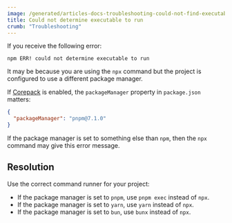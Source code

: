 ```yaml
---
image: /generated/articles-docs-troubleshooting-could-not-find-executable-to-run.png
title: Could not determine executable to run
crumb: "Troubleshooting"
---
```


If you receive the following error:

```
npm ERR! could not determine executable to run
```

It may be because you are using the `npx` command but the project is configured to use a different package manager.

If [Corepack](https://www.totaltypescript.com/how-to-use-corepack) is enabled, the `packageManager` property in `package.json` matters:

```json title="package.json"
{
  "packageManager": "pnpm@7.1.0"
}
```

If the package manager is set to something else than `npm`, then the `npx` command may give this error message.

## Resolution

Use the correct command runner for your project:

- If the package manager is set to `pnpm`, use `pnpm exec` instead of `npx`.
- If the package manager is set to `yarn`, use `yarn` instead of `npx`.
- If the package manager is set to `bun`, use `bunx` instead of `npx`.
